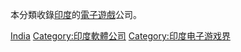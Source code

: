 本分類收錄[[印度|印度]]的[[電子遊戲|電子遊戲]]公司。

[[Category:各地電子遊戲公司|India]]
[[Category:印度軟體公司|Category:印度軟體公司]]
[[Category:印度电子游戏界|Category:印度电子游戏界]]